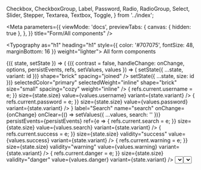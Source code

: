   Checkbox,
  CheckboxGroup,
  Label,
  Password,
  Radio,
  RadioGroup,
  Select,
  Slider,
  Stepper,
  Textarea,
  Textbox,
  Toggle,
} from '../index';

<Meta
  parameters={{
    viewMode: 'docs',
    previewTabs: {
      canvas: { hidden: true },
    },
  }}
  title="Form/All components"
/>

<Typography as="h1" heading="h1" style={{ color: '#707075', fontSize: 48, marginBottom: 16 }} weight="lighter">
  All form components
</Typography>

<Canvas>
  <StateWrapper initialState={{ variant: 'underline', size: 'large' }}>
    {({ state, setState }) => (
      <Rhythm grouped mx={3}>
        <FormDemo contrast={false} style={{ maxWidth: '400px' }}>
          {({ contrast = false, handleChange: onChange, options, persistEvents, refs, setValues, values }) => (
            <React.Fragment>
              <Rhythm mb={2} mt={4}>
                <ButtonGroup
                  fullWidth
                  align="center"
                  buttons={[
                    { id: 'underline', label: 'Underline', selected: state.variant === 'underline' },
                    { id: 'filled', label: 'Filled', selected: state.variant === 'filled' },
                    { id: 'outline', label: 'Outline', selected: state.variant === 'outline' },
                  ]}
                  color="primary"
                  onClick={(event, id) => setState({ ...state, variant: id })}
                  shape="brick"
                  spacing="joined"
                />
              </Rhythm>
              <Rhythm mb={2} mt={4}>
                <ButtonGroup
                  fullWidth
                  align="center"
                  buttons={[
                    { id: 'medium', label: 'M', selected: state.size === 'medium' },
                    { id: 'large', label: 'L', selected: state.size === 'large' },
                    { id: 'xlarge', label: 'XL', selected: state.size === 'xlarge' },
                    { id: '2xlarge', label: '2XL', selected: state.size === '2xlarge' },
                    { id: '3xlarge', label: '3XL', selected: state.size === '3xlarge' },
                    { id: '4xlarge', label: '4XL', selected: state.size === '4xlarge' },
                    { id: '5xlarge', label: '5XL', selected: state.size === '5xlarge' },
                    { id: '6xlarge', label: '6XL', selected: state.size === '6xlarge' },
                    { id: '7xlarge', label: '7XL', selected: state.size === '7xlarge' },
                    { id: '8xlarge', label: '8XL', selected: state.size === '8xlarge' },
                  ]}
                  color="neutral"
                  onClick={(event, id) => setState({ ...state, size: id })}
                  selectedColor="primary"
                  selectedWeight="inline"
                  shape="brick"
                  size="small"
                  spacing="cozy"
                  weight="inline"
                />
              </Rhythm>
              <Rhythm my={2}>
                <Textbox
                  transitional
                  contrast={contrast}
                  label="Username"
                  name="username"
                  onChange={onChange}
                  persistEvents={persistEvents}
                  ref={e => {
                    refs.current.username = e;
                  }}
                  size={state.size}
                  value={values.username}
                  variant={state.variant}
                />
              </Rhythm>
              <Rhythm my={2}>
                <Password
                  transitional
                  contrast={contrast}
                  label="Password"
                  name="password"
                  onChange={onChange}
                  persistEvents={persistEvents}
                  ref={e => {
                    refs.current.password = e;
                  }}
                  size={state.size}
                  value={values.password}
                  variant={state.variant}
                />
              </Rhythm>
              <Rhythm my={2}>
                <Textbox
                  clearable
                  transitional
                  contrast={contrast}
                  iconBefore={<SearchIcon />}
                  label="Search"
                  name="search"
                  onChange={onChange}
                  onClear={() => setValues({ ...values, search: '' })}
                  persistEvents={persistEvents}
                  ref={e => {
                    refs.current.search = e;
                  }}
                  size={state.size}
                  value={values.search}
                  variant={state.variant}
                />
              </Rhythm>
              <Rhythm my={2}>
                <Textbox
                  transitional
                  contrast={contrast}
                  label="Successful"
                  name="success"
                  onChange={onChange}
                  persistEvents={persistEvents}
                  ref={e => {
                    refs.current.success = e;
                  }}
                  size={state.size}
                  validity="success"
                  value={values.success}
                  variant={state.variant}
                />
              </Rhythm>
              <Rhythm my={2}>
                <Textbox
                  transitional
                  contrast={contrast}
                  label="Warningish"
                  name="warning"
                  onChange={onChange}
                  persistEvents={persistEvents}
                  ref={e => {
                    refs.current.warning = e;
                  }}
                  size={state.size}
                  validity="warning"
                  value={values.warning}
                  variant={state.variant}
                />
              </Rhythm>
              <Rhythm my={2}>
                <Textbox
                  transitional
                  contrast={contrast}
                  label="Dangerous"
                  name="danger"
                  onChange={onChange}
                  persistEvents={persistEvents}
                  ref={e => {
                    refs.current.danger = e;
                  }}
                  size={state.size}
                  validity="danger"
                  value={values.danger}
                  variant={state.variant}
                />
              </Rhythm>
              <Rhythm my={2}>
                <Select
                  transitional
                  contrast={contrast}
                  label="Choose a color"
                  name="selectColor"
                  onChange={onChange}
                  options={options}
                  persistEvents={persistEvents}
                  ref={e => {
                    refs.current.selectColor = e;
                  }}
                  size={state.size}
                  value={values.selectColor}
                  variant={state.variant}
                />
              </Rhythm>
              <Rhythm my={2}>
                <Select
                  transitional
                  contrast={contrast}
                  label="Choose another color"
                  name="selectAnotherColor"
                  onChange={onChange}
                  options={options}
                  persistEvents={persistEvents}
                  ref={e => {
                    refs.current.selectAnotherColor = e;
                  }}
                  size={state.size}
                  value={values.selectAnotherColor}
                  variant={state.variant}
                />
              </Rhythm>
              <Rhythm my={2}>
                <Dropdown
                  transitional
                  inputVariant={state.variant}
                  label="A custom dropdown"
                  layout="raised"
                  onChange={value => onChange({ target: { name: 'dropdown' } }, value)}
                  options={options}
                  ref={e => {
                    refs.current.dropdown = e && e.container;
                  }}
                  size={state.size}
                />
              </Rhythm>
              <Rhythm mb={2} mt={4}>
                <Dropdown
                  transitional
                  inputVariant={state.variant}
                  label="A contained dropdown"
                  layout="contained"
                  onChange={value => onChange({ target: { name: 'dropdownContained' } }, value)}
                  options={options}
                  ref={e => {
                    refs.current.dropdownContained = e && e.container;
                  }}
                  size={state.size}
                />
              </Rhythm>
              <Rhythm my={2}>
                <Textarea
                  transitional
                  contrast={contrast}
                  label="Manifesto"
                  name="textarea"
                  onChange={onChange}
                  persistEvents={persistEvents}
                  ref={e => {
                    refs.current.textarea = e;
                  }}
                  size={state.size}
                  value={values.textarea}
                  variant={state.variant}
                />
              </Rhythm>
              <Rhythm my={2}>
                <Checkbox
                  checked={!!values.checkbox}
                  contrast={contrast}
                  name="checkbox"
                  onChange={(event, checked) => setValues({ ...values, checkbox: checked })}
                  persistEvents={persistEvents}
                  ref={e => {
                    refs.current.checkbox = e;
                  }}
                  size={state.size}
                  variant="secondary"
                >
                  Lorem ipsum dolor sit amet, consectetur adipiscing elit. Integer eget dui eu orci ultrices maximus eu
                  eu ante. Vestibulum ligula velit, scelerisque vitae venenatis tempor, consectetur a orci. Aenean
                  molestie eu tortor in pharetra. Nulla lobortis, sapien quis ornare venenatis, nunc libero finibus
                  justo, non tempor nisi urna quis justo. Integer sit amet venenatis leo.
                </Checkbox>
              </Rhythm>
              <Rhythm mr={2} my={2}>
                <Radio
                  checked={values.radio === 'one'}
                  contrast={contrast}
                  name="radio"
                  onChange={(event, checked, value) => checked && setValues({ ...values, radio: value })}
                  persistEvents={persistEvents}
                  ref={e => {
                    refs.current.radio1 = e;
                  }}
                  size={state.size}
                  value="one"
                  variant="secondary"
                >
                  Lorem ipsum dolor sit amet
                </Radio>
                <Radio
                  checked={values.radio === 'two'}
                  contrast={contrast}
                  name="radio"
                  onChange={(event, checked, value) => checked && setValues({ ...values, radio: value })}
                  persistEvents={persistEvents}
                  ref={e => {
                    refs.current.radio2 = e;
                  }}
                  size={state.size}
                  value="two"
                  variant="secondary"
                >
                  Consectetur adipiscing elit
                </Radio>
              </Rhythm>
              <Rhythm grouped mb={2} mt={4}>
                <Flex flexible alignItems="flex-end" direction="row" justifyContent="space-between">
                  <div>
                    <Label as="legend" contrast={contrast} strength="legend">
                      Pick a big number
                    </Label>
                    <Stepper
                      contrast={contrast}
                      inputWidth={100}
                      max={10000}
                      min={0}
                      name="stepper1"
                      onChange={(event, value) => setValues({ ...values, stepper1: value })}
                      persistEvents={persistEvents}
                      ref={e => {
                        refs.current.stepper1 = e;
                      }}
                      size={state.size}
                      step={100}
                      value={values.stepper1}
                      variant={state.variant}
                      width="50%"
                    />
                  </div>
                  <Stepper
                    contrast={contrast}
                    inputWidth={100}
                    label="Pick another number"
                    max={100}
                    min={0}
                    name="stepper2"
                    onChange={(event, value) => setValues({ ...values, stepper2: value })}
                    persistEvents={persistEvents}
                    ref={e => {
                      refs.current.stepper2 = e;
                    }}
                    size={state.size}
                    step={10}
                    value={values.stepper2}
                    variant={state.variant}
                    width="50%"
                  />
                </Flex>
              </Rhythm>
              <Rhythm mb={2} mt={4}>
                <CheckboxGroup
                  checkboxes={[
                    {
                      id: 'demo-checkbox-group1',
                      label: 'Super fantastic label one',
                      name: 'checkboxes1',
                      ref: refs.current.checkboxes1,
                      value: 'one',
                    },
                    {
                      id: 'demo-checkbox-group2',
                      label: 'Super fantastic label two',
                      name: 'checkboxes2',
                      ref: refs.current.checkboxes2,
                      value: 'two',
                    },
                    {
                      id: 'demo-checkbox-group3',
                      label: 'Super fantastic label three',
                      name: 'checkboxes3',
                      ref: refs.current.checkboxes3,
                      value: 'three',
                    },
                  ]}
                  contrast={contrast}
                  layout="stacked"
                  legend="Super fantastic label"
                  name="checkboxes"
                  onChange={(event, value) => setValues({ ...values, checkboxes: value })}
                  size={state.size}
                  values={values.checkboxes}
                />
              </Rhythm>
              <Rhythm mb={2} mt={4}>
                <RadioGroup
                  contrast={contrast}
                  layout="inline"
                  legend="Super fantastic label"
                  name="radios"
                  onChange={(event, value) => setValues({ ...values, radios: value })}
                  radios={[
                    {
                      id: 'demo-radio-group1',
                      label: 'Super fantastic label one',
                      ref: refs.current.radios1,
                      value: 'one',
                    },
                    {
                      id: 'demo-radio-group2',
                      label: 'Super fantastic label two',
                      ref: refs.current.radios2,
                      value: 'two',
                    },
                    {
                      id: 'demo-radio-group3',
                      label: 'Super fantastic label three',
                      ref: refs.current.radios3,
                      value: 'three',
                    },
                  ]}
                  size={state.size}
                  value={values.radios}
                />
              </Rhythm>
              <Rhythm mb={2} mt={4}>
                <Slider
                  contrast={contrast}
                  formatValue={value => value + '%'}
                  max={100}
                  min={0}
                  name="slider"
                  onChange={(event, value) => setValues({ ...values, slider: value })}
                  persistEvents={persistEvents}
                  ref={e => {
                    refs.current.slider = e;
                  }}
                  value={values.slider}
                  valuePosition="top"
                  width="100%"
                >
                  Percentage
                </Slider>
              </Rhythm>
              <Flex wrap alignItems="center" justifyContent="space-between">
                <Toggle
                  checked={values.toggle}
                  contrast={contrast}
                  name="toggle"
                  onChange={(event, checked) => setValues({ ...values, toggle: checked })}
                  persistEvents={persistEvents}
                  ref={e => {
                    refs.current.toggle = e;
                  }}
                  value={true}
                >
                  Activate super powers
                </Toggle>
                <Rhythm mr={-2}>
                  <Flex flexible alignItems="center" justifyContent="flex-end">
                    <Rhythm mr={2} my={1}>
                      <Button color="neutral" shape="brick" weight="ghost">
                        Cancel
                      </Button>
                      <Button color="primary" onClick={() => console.log(refs.current)} shape="brick" type="submit">
                        Submit
                      </Button>
                    </Rhythm>
                  </Flex>
                </Rhythm>
              </Flex>
            </React.Fragment>
          )}
        </FormDemo>
      </Rhythm>
    )}
  </StateWrapper>
</Canvas>
